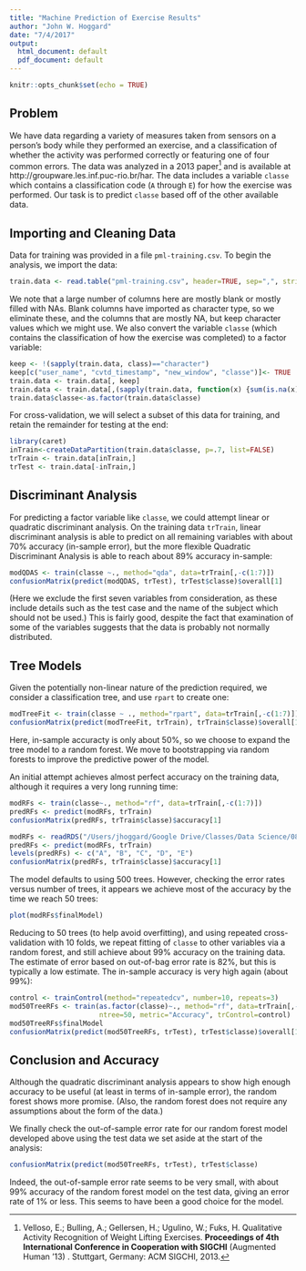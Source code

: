 ```yaml
---
title: "Machine Prediction of Exercise Results"
author: "John W. Hoggard"
date: "7/4/2017"
output:
  html_document: default
  pdf_document: default
---
```


```r
knitr::opts_chunk$set(echo = TRUE)
```

## Problem

We have data regarding a variety of measures taken from sensors on a person's body
while they performed an exercise, and a classification of whether the activity was 
performed correctly or featuring one of four common errors.  The data was analyzed
in a 2013 paper[^1] and is available at http://groupware.les.inf.puc-rio.br/har.
The data includes a variable `classe` which contains a classification code (`A` through `E`) for how the exercise was performed.  Our task is to predict `classe`
based off of the other available data.

[^1]: Velloso, E.; Bulling, A.; Gellersen, H.; Ugulino, W.; Fuks, H. Qualitative Activity Recognition of Weight Lifting Exercises. **Proceedings of 4th International Conference in Cooperation with SIGCHI** (Augmented Human '13) . Stuttgart, Germany: ACM SIGCHI, 2013.

## Importing and Cleaning Data

Data for training was provided in a file `pml-training.csv`.  To begin the analysis, 
we import the data:
```r
train.data <- read.table("pml-training.csv", header=TRUE, sep=",", stringsAsFactors=FALSE)
```
We note that a large number of columns here are mostly blank or mostly filled with NAs.  Blank columns have imported as character type, so we eliminate these, and the columns that are mostly NA, but keep character values which we might use.  We also convert the variable `classe` (which contains the classification of how the exercise was completed) to a factor variable:
```r
keep <- !(sapply(train.data, class)=="character")
keep[c("user_name", "cvtd_timestamp", "new_window", "classe")]<- TRUE
train.data <- train.data[, keep]
train.data <- train.data[,(sapply(train.data, function(x) {sum(is.na(x))}) < 19000)]
train.data$classe<-as.factor(train.data$classe)
```
For cross-validation, we will select a subset of this data for training, and retain
the remainder for testing at the end:
```r
library(caret)
inTrain<-createDataPartition(train.data$classe, p=.7, list=FALSE)
trTrain <- train.data[inTrain,]
trTest <- train.data[-inTrain,]
```

## Discriminant Analysis

For predicting a factor variable like `classe`, we could attempt linear or quadratic 
discriminant analysis.  On the training data `trTrain`, linear discriminant analysis is able to predict on all remaining variables with about 70% accuracy (in-sample error), but the more flexible Quadratic Discriminant Analysis is able to reach about 89% accuracy in-sample:
```r
modQDAS <- train(classe ~., method="qda", data=trTrain[,-c(1:7)])
confusionMatrix(predict(modQDAS, trTest), trTest$classe)$overall[1]
```
(Here we exclude the first seven variables from consideration, as these include details such as the test case and the name of the subject which should not be used.) This is fairly good, despite the fact that examination of some of the variables suggests that the data is probably not normally distributed.

## Tree Models

Given the potentially non-linear nature of the prediction required, we consider a
classification tree, and use `rpart` to create one:
```r
modTreeFit <- train(classe ~ ., method="rpart", data=trTrain[,-c(1:7)])
confusionMatrix(predict(modTreeFit, trTrain), trTrain$classe)$overall[1]
```
Here, in-sample accuracty is only about 50%, so we choose to expand the tree model 
to a random forest.  We move to bootstrapping via random forests to improve the predictive power of the model.

An initial attempt achieves almost perfect accuracy on the training
data, although it requires a very long running time:
```r
modRFs <- train(classe~., method="rf", data=trTrain[,-c(1:7)])
predRFs <- predict(modRFs, trTrain)
confusionMatrix(predRFs, trTrain$classe)$accuracy[1]
```
```r
modRFs <- readRDS("/Users/jhoggard/Google Drive/Classes/Data Science/08 - Machine Learning/Project/modRFs")
predRFs <- predict(modRFs, trTrain)
levels(predRFs) <- c("A", "B", "C", "D", "E")
confusionMatrix(predRFs, trTrain$classe)$accuracy[1]
```
The model defaults to using 500 trees.  However, checking the error rates versus number of trees, it appears we achieve most of the accuracy by the time we reach 50 trees:
```r
plot(modRFs$finalModel)
```

Reducing to 50 trees (to help avoid overfitting), and using repeated cross-validation with 10 folds, we repeat fitting of `classe` to other variables via a random forest, and still achieve about 99% accuracy on the training data.  The estimate of error based on out-of-bag error rate is 82%, but this is typically a low estimate.  The in-sample accuracy is very high again (about 99%):
```r
control <- trainControl(method="repeatedcv", number=10, repeats=3)
mod50TreeRFs <- train(as.factor(classe)~., method="rf", data=trTrain[,-c(1:7)],
                      ntree=50, metric="Accuracy", trControl=control)
mod50TreeRFs$finalModel
confusionMatrix(predict(mod50TreeRFs, trTest), trTest$classe)$overall[1]
```

## Conclusion and Accuracy

Although the quadratic discriminant analysis appears to show high enough accuracy to be useful (at least in terms of in-sample error), the random forest shows more promise. (Also, the random forest does not require any assumptions about the form of the data.)  

We finally check the out-of-sample error rate for our random forest model developed above using the test data we set aside at the start of the analysis:
```r
confusionMatrix(predict(mod50TreeRFs, trTest), trTest$classe)
```
Indeed, the out-of-sample error rate seems to be very small, with about 99% accuracy
of the random forest model on the test data, giving an error rate of 1% or less.  This seems to have been a good choice for the model.

